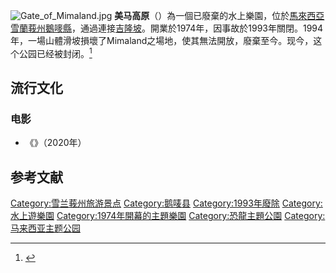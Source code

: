 {{Expand language | ms | page1 = Mimaland | time=2021-06-16}}
[[File:Gate_of_Mimaland.jpg|right]]
'''美马高原'''（{{lang-en|Malaysia in Miniature Land；Mimaland}}）為一個已廢棄的水上樂園，位於[[馬來西亞|馬來西亞]][[雪蘭莪州|雪蘭莪州]][[鵝嘜縣|鵝嘜縣]]，通過{{link-ms|馬來西亞聯邦68號公路|Laluan Persekutuan Malaysia 68}}連接[[吉隆坡|吉隆坡]]。開業於1974年，因事故於1993年關閉。1994年，一場山體滑坡損壞了Mimaland之場地，使其無法開放，廢棄至今。现今，这个公园已经被封闭。<ref>{{cite web |url=http://www.ohmedia.my/2014/06/taman-tema-pertama-malaysia-mimaland.html |title=Taman Tema Pertama Malaysia – Mimaland (1971 – 1994) |publisher=Ohmedia.my |date=2012-06-24 |language=ms |accessdate=2016-09-18 |archive-date=2020-07-02 |archive-url=https://web.archive.org/web/20200702165008/https://www.ohmedia.my/2014/06/taman-tema-pertama-malaysia-mimaland.html |dead-url=no }}</ref>

==流行文化==
===电影===
* 《{{tsl|ms|Miimaland}}》（2020年）
{{coord|3.2844|101.7237|display=title}}

==参考文献==
{{Reflist}}

[[Category:雪兰莪州旅游景点|Category:雪兰莪州旅游景点]]
[[Category:鹅唛县|Category:鹅唛县]]
[[Category:1993年廢除|Category:1993年廢除]]
[[Category:水上遊樂園|Category:水上遊樂園]]
[[Category:1974年開幕的主題樂園|Category:1974年開幕的主題樂園]]
[[Category:恐龍主題公園|Category:恐龍主題公園]]
[[Category:马来西亚主题公园|Category:马来西亚主题公园]]


{{Malaysia-stub}}